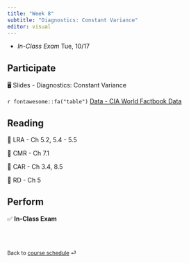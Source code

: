 ```yaml
---
title: "Week 8"
subtitle: "Diagnostics: Constant Variance"
editor: visual
---
```


::: callout-important
-   *In-Class Exam* Tue, 10/17
:::

## Participate

🖥️ Slides - Diagnostics: Constant Variance

`r fontawesome::fa("table")`  [Data - CIA World Factbook Data](/slides/data/CIA.txt)


## Reading

📖 LRA - Ch 5.2, 5.4 - 5.5

📖 CMR - Ch 7.1

📖 CAR - Ch 3.4, 8.5

📖 RD - Ch 5

## Perform

✅ **In-Class Exam**

<br><br>

::: {style="font-size: 0.875em;"}
Back to [course schedule](/ "Course schedule") ⏎
:::
